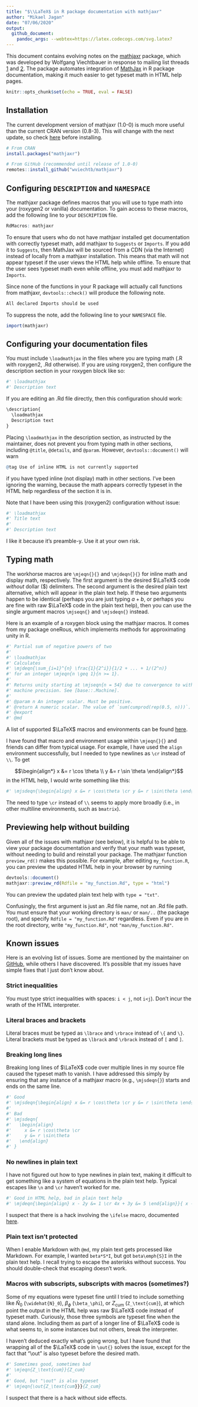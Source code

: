 ```yaml
---
title: "$\\LaTeX$ in R package documentation with mathjaxr"
author: "Mikael Jagan"
date: "07/06/2020"
output:
  github_document:
    pandoc_args: --webtex=https://latex.codecogs.com/svg.latex?
---
```


This document contains evolving notes on the
[mathjaxr](https://github.com/vnijs/MathJaxR)
package, which was developed by Wolfgang Viechtbauer
in response to mailing list threads 
[1](https://stat.ethz.ch/pipermail/r-devel/2020-April/079395.html)
and
[2](https://stat.ethz.ch/pipermail/r-package-devel/2020q2/005420.html).
The package automates integration of 
[MathJax](https://en.wikipedia.org/wiki/MathJax) 
in R package documentation,
making it much easier to get typeset math in HTML help pages.

```r
knitr::opts_chunk$set(echo = TRUE, eval = FALSE)
```

## Installation

The current development version of mathjaxr (1.0-0) is much more useful than the
current CRAN version (0.8-3). This will change with the next update, so check 
[here](https://cran.r-project.org/web/packages/mathjaxr/index.html) before 
installing.

```r
# From CRAN
install.packages("mathjaxr")

# From GitHub (recommended until release of 1.0-0)
remotes::install_github("wviechtb/mathjaxr")
```

## Configuring `DESCRIPTION` and `NAMESPACE`

The mathjaxr package defines macros that you will use to type math into your
(roxygen2 or vanilla) documentation. To gain access to these macros, add the
following line to your `DESCRIPTION` file.

```r
RdMacros: mathjaxr
```

To ensure that users who do not have mathjaxr installed get documentation with
correctly typeset math, add mathjaxr to `Suggests` or `Imports`. If you add it
to `Suggests`, then MathJax will be sourced from a CDN (via the Internet) 
instead of locally from a mathjaxr installation. This means that math will not 
appear typeset if the user views the HTML help while offline. To ensure that the 
user sees typeset math even while offline, you must add mathjaxr to `Imports`.

Since none of the functions in your R package will actually call functions from
mathjaxr, `devtools::check()` will produce the following note.

```r
All declared Imports should be used
```

To suppress the note, add the following line to your `NAMESPACE` file.

```r
import(mathjaxr)
```

## Configuring your documentation files

You must include `\loadmathjax` in the files where you are typing math
(.R with roxygen2, .Rd otherwise). If you are using roxygen2, then configure 
the description section in your roxygen block like so:

```r
#' \loadmathjax
#' Description text
```

If you are editing an .Rd file directly, then this configuration should work:

```r
\description{
  \loadmathjax
  Description text
}
```

Placing `\loadmathjax` in the description section, as instructed by the 
maintainer, does not prevent you from typing math in other sections, including 
`@title`, `@details`, and `@param`. However, `devtools::document()` will warn

```r
@tag Use of inline HTML is not currently supported
```

if you have typed inline (not display) math in other sections. I've been 
ignoring the warning, because the math appears correctly typeset in the HTML 
help regardless of the section it is in.

Note that I have been using this (roxygen2) configuration without issue:

```r
#' \loadmathjax
#' Title text
#' 
#' Description text
```

I like it because it's preamble-y. Use it at your own risk.

## Typing math

The workhorse macros are `\mjeqn{}{}` and `\mjdeqn{}{}` for inline math and 
display math, respectively. The first argument is the desired $\LaTeX$ code 
*without* dollar (\$) delimiters. The second argument is the desired plain text 
alternative, which will appear in the plain text help. If these two arguments 
happen to be identical (perhaps you are just typing $a+b$, or perhaps you are 
fine with raw $\LaTeX$ code in the plain text help), then you can use the 
single argument macros `\mjseqn{}` and `\mjsdeqn{}` instead.

Here is an example of a roxygen block using the mathjaxr macros. It comes from 
my package oneRous, which implements methods for approximating unity in R.

```r
#' Partial sum of negative powers of two
#' 
#' \loadmathjax
#' Calculates
#' \mjdeqn{\sum_{i=1}^{n} \frac{1}{2^i}}{1/2 + ... + 1/(2^n)}
#' for an integer \mjeqn{n \geq 1}{n >= 1}.
#' 
#' Returns unity starting at \mjseqn{n = 54} due to convergence to within
#' machine precision. See [base::.Machine].
#' 
#' @param n An integer scalar. Must be positive.
#' @return A numeric scalar. The value of `sum(cumprod(rep(0.5, n)))`.
#' @export
#' @md
```

A list of supported $\LaTeX$ macros and environments can be found
[here](https://docs.mathjax.org/en/latest/input/tex/macros/index.html).

I have found that macro and environment usage within `\mjeqn{}{}` and friends 
can differ from typical usage. For example, I have used the `align` environment
successfully, but I needed to type newlines as `\cr` instead of `\\`. To get

$$\begin{align*} x &= r \cos \theta \\ y &= r \sin \theta \end{align*}$$
in the HTML help, I would write something like this:

```r
#' \mjsdeqn{\begin{align} x &= r \cos\theta \cr y &= r \sin\theta \end{align}}
```

The need to type `\cr` instead of `\\` seems to apply more broadly (i.e., in 
other multiline environments, such as `bmatrix`).

## Previewing help without building

Given all of the issues with mathjaxr (see below), it is helpful to be able to 
view your package documentation and verify that your math was typeset, without 
needing to build and reinstall your package. The mathjaxr function 
`preview_rd()` makes this possible. For example, after editing `my_function.R`, 
you can preview the updated HTML help in your browser by running

```r
devtools::document()
mathjaxr::preview_rd(Rdfile = "my_function.Rd", type = "html")
```

You can preview the updated plain text help with `type = "txt"`.

Confusingly, the first argument is just an .Rd file name, not an .Rd file path. 
You must ensure that your working directory is `man/` or `man/..` (the package
root), and specify `Rdfile = "my_function.Rd"` regardless. Even if you are in 
the root directory, write `"my_function.Rd"`, not `"man/my_function.Rd"`.

## Known issues

Here is an evolving list of issues. Some are mentioned by the maintainer
on [GitHub](https://github.com/wviechtb/mathjaxr), while others I have
discovered. It's possible that my issues have simple fixes that I  just
don't know about.

### Strict inequalities

You must type strict inequalities with spaces: `i < j`, not `i<j`). Don't incur
the wrath of the HTML interpreter.

### Literal braces and brackets

Literal braces must be typed as `\lbrace` and `\rbrace` instead of `\{` and 
`\}`. Literal brackets must be typed as `\lbrack` and `\rbrack` instead of `[` 
and `]`.

### Breaking long lines

Breaking long lines of $\LaTeX$ code over multiple lines in my source file
caused the typeset math to vanish. I have addressed this simply by ensuring that
any instance of a mathjaxr macro (e.g., `\mjsdeqn{}`) starts and ends on the 
same line.

```r
#' Good
#' \mjsdeqn{\begin{align} x &= r \cos\theta \cr y &= r \sin\theta \end{align}}
#' 
#' Bad
#' \mjsdeqn{
#'   \begin{align} 
#'     x &= r \cos\theta \cr 
#'     y &= r \sin\theta 
#'   \end{align}
#' }
```

### No newlines in plain text

I have not figured out how to type newlines in plain text, making it difficult
to get something like a system of equations in the plain text help. Typical 
escapes like `\n` and `\cr` haven't worked for me.

```r
#' Good in HTML help, bad in plain text help
#' \mjdeqn{\begin{align} x - 2y &= 1 \cr 4x + 3y &= 5 \end{align}}{ x - 2y = 1 \cr 4x + 3y = 5}
```

I suspect that there is a hack involving the `\ifelse` macro, documented
[here](https://cran.r-project.org/doc/manuals/r-devel/R-exts.html#Conditional-text).

### Plain text isn't protected

When I enable Markdown with `@md`, my plain text gets processed like Markdown.
For example, I wanted `beta*S*I`, but got `beta\emph{S}I` in the plain text 
help. I recall trying to escape the asterisks without success. You should
double-check that escaping doesn't work.

### Macros with subscripts, subscripts with macros (sometimes?)

Some of my equations were typeset fine until I tried to include something 
like $\widehat{N}_0$ (`\widehat{N}_0`), $\beta_\phi$ (`\beta_\phi`), or
$Z_\text{cum}$ (`Z_\text{cum}`), at which point the output in the HTML help
was raw $\LaTeX$ code instead of typeset math. Curiously, those three 
symbols are typeset fine when the stand alone. Including them as part of a 
longer line of $\LaTeX$ code is what seems to, in some instances but not 
others, break the interpreter.

I haven't deduced exactly what's going wrong, but I have found that wrapping
all of the $\LaTeX$ code in `\out{}` solves the issue, except for the fact
that "\\out" is also typeset before the desired math.

```r
#' Sometimes good, sometimes bad
#' \mjeqn{Z_\text{cum}}{Z_cum}
#'
#' Good, but "\out" is also typeset
#' \mjeqn{\out{Z_\text{cum}}}{Z_cum}
```

I suspect that there is a hack without side effects.
